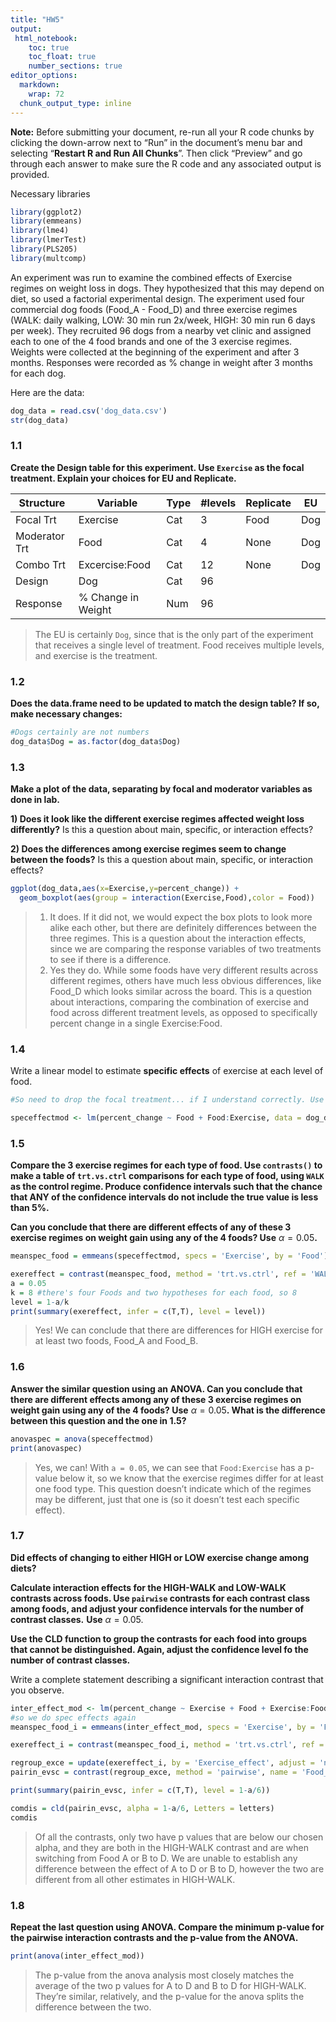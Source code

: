 ```yaml
---
title: "HW5"
output: 
 html_notebook:
    toc: true
    toc_float: true
    number_sections: true
editor_options: 
  markdown: 
    wrap: 72
  chunk_output_type: inline
---
```


**Note:** Before submitting your document, re-run all your R code chunks
by clicking the down-arrow next to "Run" in the document's menu bar and
selecting "**Restart R and Run All Chunks**". Then click "Preview" and
go through each answer to make sure the R code and any associated output
is provided.

Necessary libraries

```r
library(ggplot2)
library(emmeans)
library(lme4)
library(lmerTest)
library(PLS205)
library(multcomp)
```

An experiment was run to examine the combined effects of Exercise
regimes on weight loss in dogs. They hypothesized that this may depend
on diet, so used a factorial experimental design. The experiment used
four commercial dog foods (Food_A - Food_D) and three exercise regimes
(WALK: daily walking, LOW: 30 min run 2x/week, HIGH: 30 min run 6 days
per week). They recruited 96 dogs from a nearby vet clinic and assigned
each to one of the 4 food brands and one of the 3 exercise regimes.
Weights were collected at the beginning of the experiment and after 3
months. Responses were recorded as % change in weight after 3 months for
each dog.

Here are the data:

```r
dog_data = read.csv('dog_data.csv')
str(dog_data)
```

### 1.1

**Create the Design table for this experiment. Use `Exercise` as the
focal treatment. Explain your choices for EU and Replicate.**

| Structure     | Variable            | Type | #levels | Replicate | EU  |
|---------------|---------------------|------|---------|-----------|-----|
| Focal Trt     | Exercise            | Cat  | 3       | Food      | Dog |
| Moderator Trt | Food                | Cat  | 4       | None      | Dog |
| Combo Trt     | Excercise:Food      | Cat  | 12      | None      | Dog |
| Design        | Dog                 | Cat  | 96      |           |     |
| Response      | \% Change in Weight | Num  | 96      |           |     |

> The EU is certainly `Dog`, since that is the only part of the
> experiment that receives a single level of treatment. Food receives
> multiple levels, and exercise is the treatment.

### 1.2

**Does the data.frame need to be updated to match the design table? If
so, make necessary changes:**

```r
#Dogs certainly are not numbers
dog_data$Dog = as.factor(dog_data$Dog)
```

### 1.3

**Make a plot of the data, separating by focal and moderator variables
as done in lab.**

**1) Does it look like the different exercise regimes affected weight
loss differently?** Is this a question about main, specific, or
interaction effects?

**2) Does the differences among exercise regimes seem to change between
the foods?** Is this a question about main, specific, or interaction
effects?

```r
ggplot(dog_data,aes(x=Exercise,y=percent_change)) + 
  geom_boxplot(aes(group = interaction(Exercise,Food),color = Food))
```

> 1.  It does. If it did not, we would expect the box plots to look more
>     alike each other, but there are definitely differences between the
>     three regimes. This is a question about the interaction effects,
>     since we are comparing the response variables of two treatments to
>     see if there is a difference.
> 2.  Yes they do. While some foods have very different results across
>     different regimes, others have much less obvious differences, like
>     Food_D which looks similar across the board. This is a question
>     about interactions, comparing the combination of exercise and food
>     across different treatment levels, as opposed to specifically
>     percent change in a single Exercise:Food.

### 1.4

Write a linear model to estimate **specific effects** of exercise at
each level of food.

```r
#So need to drop the focal treatment... if I understand correctly. Use lm(), given no random terms in the model...

speceffectmod <- lm(percent_change ~ Food + Food:Exercise, data = dog_data)
```

### 1.5

**Compare the 3 exercise regimes for each type of food. Use
`contrasts()` to make a table of `trt.vs.ctrl` comparisons for each type
of food, using `WALK` as the control regime. Produce confidence
intervals such that the chance that ANY of the confidence intervals do
not include the true value is less than 5%.**

**Can you conclude that there are different effects of any of these 3
exercise regimes on weight gain using any of the 4 foods? Use**
$\alpha = 0.05$**.**

```r
meanspec_food = emmeans(speceffectmod, specs = 'Exercise', by = 'Food')

exereffect = contrast(meanspec_food, method = 'trt.vs.ctrl', ref = 'WALK', name = 'Exercise_effect')
a = 0.05
k = 8 #there's four Foods and two hypotheses for each food, so 8
level = 1-a/k
print(summary(exereffect, infer = c(T,T), level = level))
```

> Yes! We can conclude that there are differences for HIGH exercise for
> at least two foods, Food_A and Food_B.

### 1.6

**Answer the similar question using an ANOVA. Can you conclude that
there are different effects among any of these 3 exercise regimes on
weight gain using any of the 4 foods? Use** $\alpha = 0.05$**. What is
the difference between this question and the one in 1.5?**

```r
anovaspec = anova(speceffectmod)
print(anovaspec)
```

> Yes, we can! With `a = 0.05`, we can see that `Food:Exercise` has a
> p-value below it, so we know that the exercise regimes differ for at
> least one food type. This question doesn't indicate which of the
> regimes may be different, just that one is (so it doesn't test each
> specific effect).

### 1.7

**Did effects of changing to either HIGH or LOW exercise change among
diets?**

**Calculate interaction effects for the HIGH-WALK and LOW-WALK contrasts
across foods. Use `pairwise` contrasts for each contrast class among
foods, and adjust your confidence intervals for the number of contrast
classes.** **Use** $\alpha = 0.05$.

**Use the CLD function to group the contrasts for each food into groups
that cannot be distinguished. Again, adjust the confidence level fo the
number of contrast classes.**

Write a complete statement describing a significant interaction contrast
that you observe.

```r
inter_effect_mod <- lm(percent_change ~ Exercise + Food + Exercise:Food, data = dog_data)
#so we do spec effects again
meanspec_food_i = emmeans(inter_effect_mod, specs = 'Exercise', by = 'Food')

exereffect_i = contrast(meanspec_food_i, method = 'trt.vs.ctrl', ref = 'WALK', name = 'Exercise_effect')

regroup_exce = update(exereffect_i, by = 'Exercise_effect', adjust = 'none')
pairin_evsc = contrast(regroup_exce, method = 'pairwise', name = 'Food_effect_on_Exercise_effects_pairwise')

print(summary(pairin_evsc, infer = c(T,T), level = 1-a/6))

comdis = cld(pairin_evsc, alpha = 1-a/6, Letters = letters)
comdis
```

> Of all the contrasts, only two have p values that are below our chosen
> alpha, and they are both in the HIGH-WALK contrast and are when
> switching from Food A or B to D. We are unable to establish any
> difference between the effect of A to D or B to D, however the two are
> different from all other estimates in HIGH-WALK.

### 1.8

**Repeat the last question using ANOVA. Compare the minimum p-value for
the pairwise interaction contrasts and the p-value from the ANOVA.**

```r
print(anova(inter_effect_mod))
```

> The p-value from the anova analysis most closely matches the average
> of the two p values for A to D and B to D for HIGH-WALK. They're
> similar, relatively, and the p-value for the anova splits the
> difference between the two.
